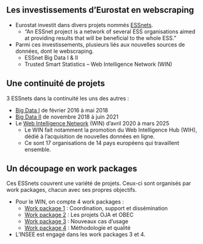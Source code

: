 ## Les investissements d'Eurostat en webscraping

- Eurostat investit dans divers projets nommés [ESSnets](https://ec.europa.eu/eurostat/cros/page/essnet_en).
    - "An ESSnet project is a network of several ESS organisations aimed at providing results that will be beneficial to the whole ESS."

- Parmi ces investissements, plusieurs liés aux nouvelles sources de données, dont le webscraping.
    - ESSnet Big Data I & II
    - Trusted Smart Statistics – Web Intelligence Network (WIN)


## Une continuité de projets

3 ESSnets dans la continuité les uns des autres :

- [Big Data I](https://ec.europa.eu/eurostat/cros/essnet-big-data-1_en) de février 2016 à mai 2018
- [Big Data II](https://ec.europa.eu/eurostat/cros/essnet-big-data-2_en) de novembre 2018 à juin 2021
- Le [Web Intelligence Network](https://ec.europa.eu/eurostat/cros/content/project-overview_en) (WIN) d'avril 2020 à mars 2025
    - Le WIN fait notamment la promotion du Web Intelligence Hub (WIH), dédié à l'acquisition de nouvelles données en ligne.
    - Ce sont 17 organisations de 14 pays européens qui travaillent ensemble.


## Un découpage en work packages

Ces ESSnets couvrent une variété de projets. Ceux-ci sont organisés par work packages, chacun avec ses propres objectifs.

- Pour le WIN, on compte 4 work packages :
    - [Work package 1](https://ec.europa.eu/eurostat/cros/content/work-package-1-%E2%80%93-coordination-support-and-dissemination_en) : Coordination, support et dissémination
    - [Work package 2](https://ec.europa.eu/eurostat/cros/content/work-package-2-%E2%80%93-oja-and-obec-software_en) : Les projets OJA et OBEC
    - [Work package 3](https://ec.europa.eu/eurostat/cros/content/work-package-3-%E2%80%93-new-use-cases_en) : Nouveaux cas d'usage
    - [Work package 4](https://ec.europa.eu/eurostat/cros/content/work-package-4-%E2%80%93-methodology-and-quality_en) : Méthodologie et qualité

- L'INSEE est engagé dans les work packages 3 et 4.
